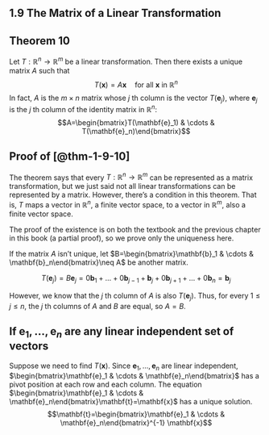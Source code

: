 ## 1.9 The Matrix of a Linear Transformation {.unnumbered}

::: {#thm-1-9-10}

## Theorem 10

Let $T: \mathbb{R}^n \to \mathbb{R}^m$ be a linear transformation. Then there exists a unique matrix $A$ such that
$$T(\mathbf{x})=A\mathbf{x}\quad\text{for all }\mathbf{x}\text{ in }\mathbb{R}^n$$
In fact, $A$ is the $m\times n$ matrix whose $j$ th column is the vector $T(\mathbf{e}_j)$, where $\mathbf{e}_j$ is the $j$ th column of the identity matrix in $\mathbb{R}^n$:
$$A=\begin{bmatrix}T(\mathbf{e}_1) & \cdots & T(\mathbf{e}_n)\end{bmatrix}$$
:::

::: {.proof}

## Proof of [@thm-1-9-10]

The theorem says that every $T: \mathbb{R}^n \to \mathbb{R}^m$ can be represented as a matrix transformation, but we just said not all linear transformations can be represented by a matrix. However, there's a condition in this theorem. That is, $T$ maps a vector in $\mathbb{R}^n$, a finite vector space, to a vector in $\mathbb{R}^m$, also a finite vector space.

The proof of the existence is on both the textbook and the previous chapter in this book (a partial proof), so we prove only the uniqueness here.

If the matrix $A$ isn't unique, let $B=\begin{bmatrix}\mathbf{b}_1 & \cdots & \mathbf{b}_n\end{bmatrix}\neq A$ be another matrix.

$$T(\mathbf{e}_j)=B\mathbf{e}_j=0\mathbf{b}_1+\dots+0\mathbf{b}_{j-1}+\mathbf{b}_j+0\mathbf{b}_{j+1}+\dots+0\mathbf{b}_n=\mathbf{b}_j$$

However, we know that the $j$ th column of $A$ is also $T(\mathbf{e}_j)$. Thus, for every $1\leq j\leq n$, the $j$ th columns of $A$ and $B$ are equal, so $A=B$.
:::

::: {.callout-tip}

## If $\mathbf{e}_1,\dots,\mathbf{e}_n$ are any linear independent set of vectors

Suppose we need to find $T(\mathbf{x})$. Since $\mathbf{e}_1,\dots,\mathbf{e}_n$ are linear independent, $\begin{bmatrix}\mathbf{e}_1 & \cdots & \mathbf{e}_n\end{bmatrix}$ has a pivot position at each row and each column. The equation $\begin{bmatrix}\mathbf{e}_1 & \cdots & \mathbf{e}_n\end{bmatrix}\mathbf{t}=\mathbf{x}$ has a unique solution.
$$\mathbf{t}=\begin{bmatrix}\mathbf{e}_1 & \cdots & \mathbf{e}_n\end{bmatrix}^{-1} \mathbf{x}$$
\begin{align*}
T(\mathbf{x})&=T(t_1\mathbf{e}_1+\dots+t_n\mathbf{e}_n) \\
&=t_1 T(\mathbf{e}_1)+\dots+t_n T(\mathbf{e}_n) \\
&=\begin{bmatrix}T(\mathbf{e}_1) & \cdots & T(\mathbf{e}_n)\end{bmatrix}\mathbf{t} \\
&=\left(\begin{bmatrix}T(\mathbf{e}_1) & \cdots & T(\mathbf{e}_n)\end{bmatrix}\begin{bmatrix}\mathbf{e}_1 & \cdots & \mathbf{e}_n\end{bmatrix}^{-1}\right)\mathbf{x}
\end{align*}
:::